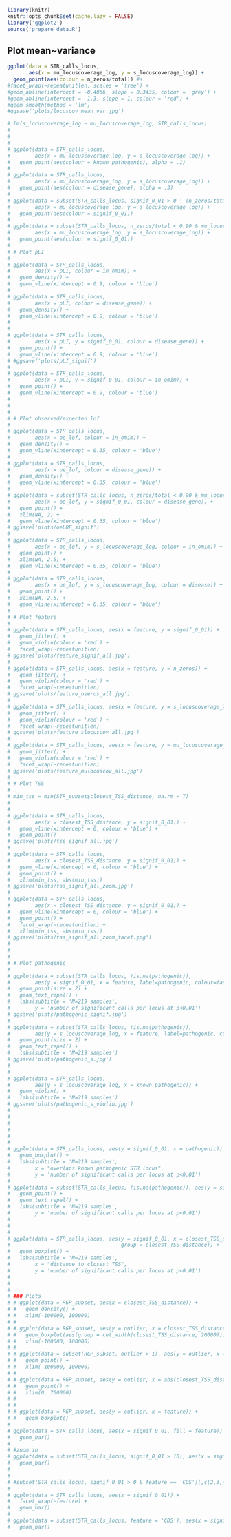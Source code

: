 
```r
library(knitr)
knitr::opts_chunk$set(cache.lazy = FALSE)
library('ggplot2')
source('prepare_data.R')
```

## Plot mean~variance
```r
ggplot(data = STR_calls_locus, 
       aes(x = mu_locuscoverage_log, y = s_locuscoverage_log)) +
  geom_point(aes(colour = n_zeros/total)) #+
#facet_wrap(~repeatunitlen, scales = 'free') +
#geom_abline(intercept = -0.4056, slope = 0.3435, colour = 'grey') +
#geom_abline(intercept = -1.3, slope = 1, colour = 'red') +
#geom_smooth(method = 'lm')
#ggsave('plots/locuscov_mean_var.jpg')
```


```r
# lm(s_locuscoverage_log ~ mu_locuscoverage_log, STR_calls_locus)
# 
# 
# 
# ggplot(data = STR_calls_locus, 
#        aes(x = mu_locuscoverage_log, y = s_locuscoverage_log)) +
#   geom_point(aes(colour = known_pathogenic), alpha = .1) 
# 
# ggplot(data = STR_calls_locus, 
#        aes(x = mu_locuscoverage_log, y = s_locuscoverage_log)) +
#   geom_point(aes(colour = disease_gene), alpha = .3) 
# 
# ggplot(data = subset(STR_calls_locus, signif_0_01 > 0 | (n_zeros/total < 0.90 & mu_locuscoverage_log > 2)), 
#        aes(x = mu_locuscoverage_log, y = s_locuscoverage_log)) +
#   geom_point(aes(colour = signif_0_01))
# 
# ggplot(data = subset(STR_calls_locus, n_zeros/total < 0.90 & mu_locuscoverage_log > 2.2), 
#        aes(x = mu_locuscoverage_log, y = s_locuscoverage_log)) +
#   geom_point(aes(colour = signif_0_01))
# 
# # Plot pLI
# 
# ggplot(data = STR_calls_locus, 
#        aes(x = pLI, colour = in_omim)) +
#   geom_density() +
#   geom_vline(xintercept = 0.9, colour = 'blue')
# 
# ggplot(data = STR_calls_locus, 
#        aes(x = pLI, colour = disease_gene)) +
#   geom_density() +
#   geom_vline(xintercept = 0.9, colour = 'blue')
# 
# 
# ggplot(data = STR_calls_locus, 
#        aes(x = pLI, y = signif_0_01, colour = disease_gene)) +
#   geom_point() +
#   geom_vline(xintercept = 0.9, colour = 'blue')
# #ggsave('plots/pLI_signif')
# 
# ggplot(data = STR_calls_locus, 
#        aes(x = pLI, y = signif_0_01, colour = in_omim)) +
#   geom_point() +
#   geom_vline(xintercept = 0.9, colour = 'blue')
# 
# 
# 
# # Plot observed/expected lof
# 
# ggplot(data = STR_calls_locus, 
#        aes(x = oe_lof, colour = in_omim)) +
#   geom_density() +
#   geom_vline(xintercept = 0.35, colour = 'blue')
# 
# ggplot(data = STR_calls_locus, 
#        aes(x = oe_lof, colour = disease_gene)) +
#   geom_density() +
#   geom_vline(xintercept = 0.35, colour = 'blue')
# 
# ggplot(data = subset(STR_calls_locus, n_zeros/total < 0.90 & mu_locuscoverage_log > 1.5), #STR_calls_locus, 
#        aes(x = oe_lof, y = signif_0_01, colour = disease_gene)) +
#   geom_point() +
#   xlim(NA, 2) +
#   geom_vline(xintercept = 0.35, colour = 'blue')
# ggsave('plots/oeLOF_signif')
# 
# ggplot(data = STR_calls_locus, 
#        aes(x = oe_lof, y = s_locuscoverage_log, colour = in_omim)) +
#   geom_point() +
#   xlim(NA, 2.5) +
#   geom_vline(xintercept = 0.35, colour = 'blue')
# 
# ggplot(data = STR_calls_locus, 
#        aes(x = oe_lof, y = s_locuscoverage_log, colour = disease)) +
#   geom_point() +
#   xlim(NA, 2.5) +
#   geom_vline(xintercept = 0.35, colour = 'blue')
# 
# # Plot feature
# 
# ggplot(data = STR_calls_locus, aes(x = feature, y = signif_0_01)) + 
#   geom_jitter() +
#   geom_violin(colour = 'red') +
#   facet_wrap(~repeatunitlen)
# ggsave('plots/feature_signif_all.jpg')
# 
# ggplot(data = STR_calls_locus, aes(x = feature, y = n_zeros)) + 
#   geom_jitter() +
#   geom_violin(colour = 'red') +
#   facet_wrap(~repeatunitlen)
# ggsave('plots/feature_nzeros_all.jpg')
# 
# ggplot(data = STR_calls_locus, aes(x = feature, y = s_locuscoverage_log)) + 
#   geom_jitter() +
#   geom_violin(colour = 'red') +
#   facet_wrap(~repeatunitlen)
# ggsave('plots/feature_slocuscov_all.jpg')
# 
# ggplot(data = STR_calls_locus, aes(x = feature, y = mu_locuscoverage_log)) + 
#   geom_jitter() +
#   geom_violin(colour = 'red') +
#   facet_wrap(~repeatunitlen)
# ggsave('plots/feature_mulocuscov_all.jpg')
# 
# # Plot TSS
# 
# min_tss = min(STR_subset$closest_TSS_distance, na.rm = T)
# 
# 
# ggplot(data = STR_calls_locus, 
#        aes(x = closest_TSS_distance, y = signif_0_01)) + 
#   geom_vline(xintercept = 0, colour = 'blue') +
#   geom_point()
# ggsave('plots/tss_signif_all.jpg')
# 
# ggplot(data = STR_calls_locus, 
#        aes(x = closest_TSS_distance, y = signif_0_01)) + 
#   geom_vline(xintercept = 0, colour = 'blue') +
#   geom_point() +
#   xlim(min_tss, abs(min_tss))
# ggsave('plots/tss_signif_all_zoom.jpg')
# 
# ggplot(data = STR_calls_locus, 
#        aes(x = closest_TSS_distance, y = signif_0_01)) + 
#   geom_vline(xintercept = 0, colour = 'blue') +
#   geom_point() + 
#   facet_wrap(~repeatunitlen) +
#   xlim(min_tss, abs(min_tss))
# ggsave('plots/tss_signif_all_zoom_facet.jpg')
# 
# 
# 
# # Plot pathogenic
# 
# ggplot(data = subset(STR_calls_locus, !is.na(pathogenic)), 
#        aes(y = signif_0_01, x = feature, label=pathogenic, colour=factor(repeatunitlen))) + 
#   geom_point(size = 2) +
#   geom_text_repel() +
#   labs(subtitle = 'N=219 samples',
#        y = 'number of significant calls per locus at p<0.01')
# ggsave('plots/pathogenic_signif.jpg')
# 
# ggplot(data = subset(STR_calls_locus, !is.na(pathogenic)), 
#        aes(y = s_locuscoverage_log, x = feature, label=pathogenic, colour=factor(repeatunitlen))) + 
#   geom_point(size = 2) +
#   geom_text_repel() +
#   labs(subtitle = 'N=219 samples')
# ggsave('plots/pathogenic_s.jpg')
# 
# 
# ggplot(data = STR_calls_locus, 
#        aes(y = s_locuscoverage_log, x = known_pathogenic)) + 
#   geom_violin() +
#   labs(subtitle = 'N=219 samples')
# ggsave('plots/pathogenic_s_violin.jpg')
# 
# 
# 
# 
# 
# 
# ggplot(data = STR_calls_locus, aes(y = signif_0_01, x = pathogenic)) + 
#   geom_boxplot() +
#   labs(subtitle = 'N=219 samples',
#        x = "overlaps known pathogenic STR locus", 
#        y = 'number of significant calls per locus at p<0.01')
# 
# ggplot(data = subset(STR_calls_locus, !is.na(pathogenic)), aes(y = signif_0_01, x = feature, label=pathogenic)) + 
#   geom_point() +
#   geom_text_repel() +
#   labs(subtitle = 'N=219 samples',
#        y = 'number of significant calls per locus at p<0.01')
# 
# 
# 
# ggplot(data = STR_calls_locus, aes(y = signif_0_01, x = closest_TSS_distance,
#                                    group = closest_TSS_distance)) + 
#   geom_boxplot() +
#   labs(subtitle = 'N=219 samples', 
#        x = "distance to closest TSS", 
#        y = 'number of significant calls per locus at p<0.01')
# 
# 
# 
# ### Plots
# # ggplot(data = RGP_subset, aes(x = closest_TSS_distance)) + 
# #   geom_density() +
# #   xlim(-100000, 100000)
# # 
# # ggplot(data = RGP_subset, aes(y = outlier, x = closest_TSS_distance)) + 
# #   geom_boxplot(aes(group = cut_width(closest_TSS_distance, 20000))) +
# #   xlim(-100000, 100000)
# # 
# # ggplot(data = subset(RGP_subset, outlier > 1), aes(y = outlier, x = closest_TSS_distance)) + 
# #   geom_point() +
# #   xlim(-100000, 100000)
# # 
# # ggplot(data = RGP_subset, aes(y = outlier, x = abs(closest_TSS_distance))) + 
# #   geom_point() +
# #   xlim(0, 700000)
# # 
# # 
# # ggplot(data = RGP_subset, aes(y = outlier, x = feature)) + 
# #   geom_boxplot() 
# 
# ggplot(data = STR_calls_locus, aes(x = signif_0_01, fill = feature)) +
#   geom_bar() 
# 
# #zoom in
# ggplot(data = subset(STR_calls_locus, signif_0_01 > 10), aes(x = signif_0_01, fill = feature)) +
#   geom_bar() 
# 
# 
# #subset(STR_calls_locus, signif_0_01 > 0 & feature == 'CDS')[,c(2,3,4,5,10,11,13,17,18,19)]
# 
# ggplot(data = STR_calls_locus, aes(x = signif_0_01)) +
#   facet_wrap(~feature) +
#   geom_bar() 
# 
# ggplot(data = subset(STR_calls_locus, feature = 'CDS'), aes(x = signif_0_01)) +
#   geom_bar() 
```